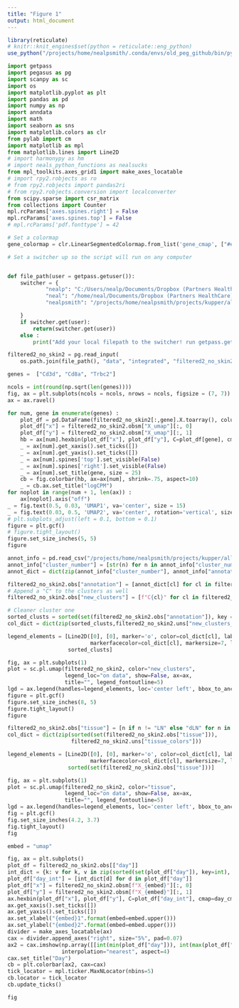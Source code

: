 ---
title: "Figure 1"
output: html_document
---

```{r message=FALSE}
library(reticulate)
# knitr::knit_engines$set(python = reticulate::eng_python)
use_python("/projects/home/nealpsmith/.conda/envs/old_peg_github/bin/python")
```


```{python message=FALSE}
import getpass
import pegasus as pg
import scanpy as sc
import os
import matplotlib.pyplot as plt
import pandas as pd
import numpy as np
import anndata
import math
import seaborn as sns
import matplotlib.colors as clr
from pylab import cm
import matplotlib as mpl
from matplotlib.lines import Line2D
# import harmonypy as hm
# import neals_python_functions as nealsucks
from mpl_toolkits.axes_grid1 import make_axes_locatable
# import rpy2.robjects as ro
# from rpy2.robjects import pandas2ri
# from rpy2.robjects.conversion import localconverter
from scipy.sparse import csr_matrix
from collections import Counter
mpl.rcParams['axes.spines.right'] = False
mpl.rcParams['axes.spines.top'] = False
# mpl.rcParams['pdf.fonttype'] = 42

# Set a colormap
gene_colormap = clr.LinearSegmentedColormap.from_list('gene_cmap', ["#e0e0e1", '#4576b8', '#02024a'], N=200)

# Set a switcher up so the script will run on any computer


def file_path(user = getpass.getuser()):
    switcher = {
            "nealp": "C:/Users/nealp/Documents/Dropbox (Partners HealthCare)/Chloe&Mazen/Collaborator_projects/Kupper_TRM/neal_analysis/all_data_analysis",
            "neal": "/home/neal/Documents/Dropbox (Partners HealthCare)/Chloe&Mazen/Collaborator_projects/Kupper_TRM/neal_analysis/all_data_analysis",
            "nealpsmith": "/projects/home/nealpsmith/projects/kupper/all_data_analysis"

    }
    if switcher.get(user):
        return(switcher.get(user))
    else :
        print("Add your local filepath to the switcher! run getpass.getuser() to get your ID")

filtered2_no_skin2 = pg.read_input(
    os.path.join(file_path(), "data", "integrated", "filtered2_no_skin2_harmonized_with_subclust.h5ad"))

```



```{python fig_1B}

genes =  ["Cd3d", "Cd8a", "Trbc2"]

ncols = int(round(np.sqrt(len(genes))))
fig, ax = plt.subplots(ncols = ncols, nrows = ncols, figsize = (7, 7))
ax = ax.ravel()

for num, gene in enumerate(genes) :
    plot_df = pd.DataFrame(filtered2_no_skin2[:,gene].X.toarray(), columns = [gene], index = filtered2_no_skin2.obs_names)
    plot_df["x"] = filtered2_no_skin2.obsm["X_umap"][:, 0]
    plot_df["y"] = filtered2_no_skin2.obsm["X_umap"][:, 1]
    hb = ax[num].hexbin(plot_df["x"], plot_df["y"], C=plot_df[gene], cmap=gene_colormap, gridsize=250, edgecolors = "none")
    _ = ax[num].get_xaxis().set_ticks([])
    _ = ax[num].get_yaxis().set_ticks([])
    _ = ax[num].spines['top'].set_visible(False)
    _ = ax[num].spines['right'].set_visible(False)
    _ = ax[num].set_title(gene, size = 25)
    cb = fig.colorbar(hb, ax=ax[num], shrink=.75, aspect=10)
    _ = cb.ax.set_title("logCPM")
for noplot in range(num + 1, len(ax)) :
    ax[noplot].axis("off")
_ = fig.text(0.5, 0.03, 'UMAP1', va='center', size = 15)
_ = fig.text(0.03, 0.5, 'UMAP2', va='center', rotation='vertical', size = 15)
# plt.subplots_adjust(left = 0.1, bottom = 0.1)
figure = plt.gcf()
# figure.tight_layout()
figure.set_size_inches(5, 5)
figure

```


```{python fig_1C}
annot_info = pd.read_csv("/projects/home/nealpsmith/projects/kupper/all_data_analysis/data/integrated/supplemental_tables/cluster_annotations.csv")
annot_info["cluster_number"] = [str(n) for n in annot_info["cluster_number"]]
annot_dict = dict(zip(annot_info["cluster_number"], annot_info["annotation"]))

filtered2_no_skin2.obs["annotation"] = [annot_dict[cl] for cl in filtered2_no_skin2.obs["new_clusters"]]
# Append a "C" to the clusters as well
filtered2_no_skin2.obs["new_clusters"] = [f"C{cl}" for cl in filtered2_no_skin2.obs["new_clusters"]]

# Cleaner cluster one
sorted_clusts = sorted(set(filtered2_no_skin2.obs["annotation"]), key = lambda s: int(s.split(":")[0].replace("C", "")))
col_dict = dict(zip(sorted_clusts,filtered2_no_skin2.uns["new_clusters_colors"]))

legend_elements = [Line2D([0], [0], marker='o', color=col_dict[cl], label=cl,
                          markerfacecolor=col_dict[cl], markersize=7, lw=0) for cl in
                   sorted_clusts]

fig, ax = plt.subplots(1)
plot = sc.pl.umap(filtered2_no_skin2, color="new_clusters",
                  legend_loc="on data", show=False, ax=ax,
                  title="", legend_fontoutline=5)
lgd = ax.legend(handles=legend_elements, loc='center left', bbox_to_anchor=(0.9, 0.5), frameon=False, borderpad=5)
figure = plt.gcf()
figure.set_size_inches(8, 5)
figure.tight_layout()
figure
```


```{python 1D_umap}
filtered2_no_skin2.obs["tissue"] = [n if n != "LN" else "dLN" for n in filtered2_no_skin2.obs["tissue"]]
col_dict = dict(zip(sorted(set(filtered2_no_skin2.obs["tissue"])),
                    filtered2_no_skin2.uns["tissue_colors"]))

legend_elements = [Line2D([0], [0], marker='o', color=col_dict[cl], label=cl,
                          markerfacecolor=col_dict[cl], markersize=7, lw=0) for cl in
                   sorted(set(filtered2_no_skin2.obs["tissue"]))]

fig, ax = plt.subplots(1)
plot = sc.pl.umap(filtered2_no_skin2, color="tissue",
                  legend_loc="on data", show=False, ax=ax,
                  title="", legend_fontoutline=5)
lgd = ax.legend(handles=legend_elements, loc='center left', bbox_to_anchor=(1, 0.5), frameon=False)
fig = plt.gcf()
fig.set_size_inches(4.2, 3.7)
fig.tight_layout()
fig

```

```{python 1E_umap}

embed = "umap"

fig, ax = plt.subplots()
plot_df = filtered2_no_skin2.obs[["day"]]
int_dict = {k: v for k, v in zip(sorted(set(plot_df["day"]), key=int), range(len(set(plot_df["day"]))))}
plot_df["day_int"] = [int_dict[d] for d in plot_df["day"]]
plot_df["x"] = filtered2_no_skin2.obsm[f"X_{embed}"][:, 0]
plot_df["y"] = filtered2_no_skin2.obsm[f"X_{embed}"][:, 1]
ax.hexbin(plot_df["x"], plot_df["y"], C=plot_df["day_int"], cmap=day_cmap, gridsize=500, edgecolors = "none")
ax.get_xaxis().set_ticks([])
ax.get_yaxis().set_ticks([])
ax.set_xlabel("{embed}1".format(embed=embed.upper()))
ax.set_ylabel("{embed}2".format(embed=embed.upper()))
divider = make_axes_locatable(ax)
cax = divider.append_axes("right", size="5%", pad=0.07)
ax2 = cax.imshow(np.array([[int(min(plot_df["day"])), int(max(plot_df["day"]))]]), cmap=day_cmap,
                 interpolation="nearest", aspect=4)
cax.set_title("Day")
cb = plt.colorbar(ax2, cax=cax)
tick_locator = mpl.ticker.MaxNLocator(nbins=5)
cb.locator = tick_locator
cb.update_ticks()

fig

```